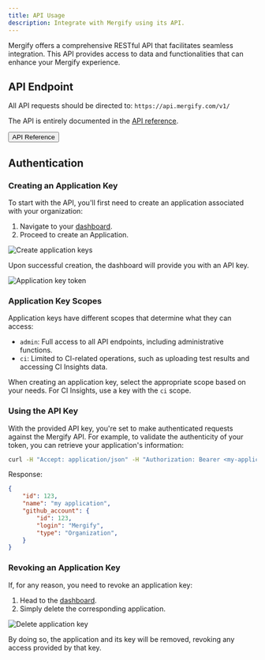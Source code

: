 ```yaml
---
title: API Usage
description: Integrate with Mergify using its API.
---
```



Mergify offers a comprehensive RESTful API that facilitates seamless
integration. This API provides access to data and functionalities that can
enhance your Mergify experience.

## API Endpoint

All API requests should be directed to: `https://api.mergify.com/v1/`

The API is entirely documented in the [API reference](/api).

<Button colorScheme="blue" href='/api'>
  API Reference
</Button>

## Authentication

### Creating an Application Key

To start with the API, you'll first need to create an application associated
with your organization:

1. Navigate to your [dashboard](https://dashboard.mergify.com).
2. Proceed to create an Application.

<Image src={applicationKeysCreate} alt="Create application keys"/>

Upon successful creation, the dashboard will provide you with an API key.

<Image src={applicationKeysToken} alt="Application key token"/>

### Application Key Scopes

Application keys have different scopes that determine what they can access:

- `admin`: Full access to all API endpoints, including administrative functions.
- `ci`: Limited to CI-related operations, such as uploading test results and accessing CI Insights data.

When creating an application key, select the appropriate scope based on your
needs. For CI Insights, use a key with the `ci` scope.

### Using the API Key

With the provided API key, you're set to make authenticated requests against
the Mergify API. For example, to validate the authenticity of your token, you
can retrieve your application's information:

```bash
curl -H "Accept: application/json" -H "Authorization: Bearer <my-application-api-key>" https://api.mergify.com/v1/application
```

Response:
```json
{
    "id": 123,
    "name": "my application",
    "github_account": {
        "id": 123,
        "login": "Mergify",
        "type": "Organization",
    }
}
```

### Revoking an Application Key

If, for any reason, you need to revoke an application key:

1. Head to the [dashboard](https://dashboard.mergify.com).
2. Simply delete the corresponding application.

<Image src={applicationKeysDelete} alt="Delete application key"/>

By doing so, the application and its key will be removed, revoking any access
provided by that key.
